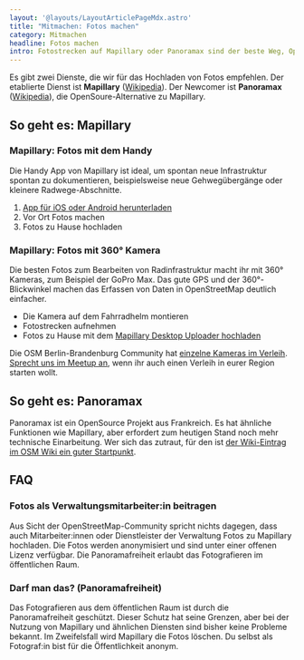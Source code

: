 ```yaml
---
layout: '@layouts/LayoutArticlePageMdx.astro'
title: "Mitmachen: Fotos machen"
category: Mitmachen
headline: Fotos machen
intro: Fotostrecken auf Mapillary oder Panoramax sind der beste Weg, OpenStreetMap aus der Ferne zu aktualisieren. Du kannst also anderen helfen, OpenStreetMap zu aktualisieren, in dem du Fotos von deinen Radtouren hochlädst.
---
```


Es gibt zwei Dienste, die wir für das Hochladen von Fotos empfehlen. Der etablierte Dienst ist **Mapillary** (<a href="https://en.wikipedia.org/wiki/Mapillary" target="_blank">Wikipedia</a>). Der Newcomer ist **Panoramax** (<a href="https://en.wikipedia.org/wiki/Panoramax" target="_blank">Wikipedia</a>), die OpenSoure-Alternative zu Mapillary.

## So geht es: Mapillary

### Mapillary: Fotos mit dem Handy

Die Handy App von Mapillary ist ideal, um spontan neue Infrastruktur spontan zu dokumentieren, beispielsweise neue Gehwegübergänge oder kleinere Radwege-Abschnitte.

1. <a href="https://www.mapillary.com/mobile-apps?locale=de_DE" target="_blank">App für iOS oder Android herunterladen</a>
2. Vor Ort Fotos machen
3. Fotos zu Hause hochladen

### Mapillary: Fotos mit 360° Kamera

Die besten Fotos zum Bearbeiten von Radinfrastruktur macht ihr mit 360° Kameras, zum Beispiel der GoPro Max. Das gute GPS und der 360°-Blickwinkel machen das Erfassen von Daten in OpenStreetMap deutlich einfacher.

- Die Kamera auf dem Fahrradhelm montieren
- Fotostrecken aufnehmen
- Fotos zu Hause mit dem <a href="https://www.mapillary.com/desktop-uploader?locale=de_DE" target="_blank">Mapillary Desktop Uploader hochladen</a>

Die OSM Berlin-Brandenburg Community hat <a href="https://wiki.openstreetmap.org/wiki/Verkehrswende-Meetup/Kameraverleih" target="_blank">einzelne Kameras im Verleih</a>. <a href="/meetup">Sprecht uns im Meetup an</a>, wenn ihr auch einen Verleih in eurer Region starten wollt.

## So geht es: Panoramax

Panoramax ist ein OpenSource Projekt aus Frankreich. Es hat ähnliche Funktionen wie Mapillary, aber erfordert zum heutigen Stand noch mehr technische Einarbeitung. Wer sich das zutraut, für den ist <a href="https://wiki.openstreetmap.org/wiki/Panoramax" target="_blank">der Wiki-Eintrag im OSM Wiki ein guter Startpunkt</a>.

## FAQ

### Fotos als Verwaltungsmitarbeiter:in beitragen

Aus Sicht der OpenStreetMap-Community spricht nichts dagegen, dass auch Mitarbeiter:innen oder Dienstleister der Verwaltung Fotos zu Mapillary hochladen. Die Fotos werden anonymisiert und sind unter einer offenen Lizenz verfügbar. Die Panoramafreiheit erlaubt das Fotografieren im öffentlichen Raum.

### Darf man das? (Panoramafreiheit)

Das Fotografieren aus dem öffentlichen Raum ist durch die Panoramafreiheit geschützt. Dieser Schutz hat seine Grenzen, aber bei der Nutzung von Mapillary und ähnlichen Diensten sind bisher keine Probleme bekannt. Im Zweifelsfall wird Mapillary die Fotos löschen. Du selbst als Fotograf:in bist für die Öffentlichkeit anonym.
